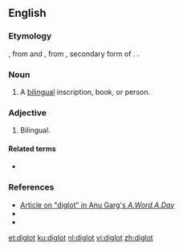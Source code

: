 ==English==

===Etymology===
{{borrowing|en|grc|δίγλωττις||two-tongued}}, from {{m|grc|δίς||twice}} and {{m|grc|γλωττίς}}, from {{m|grc|γλῶττα}}, secondary form of {{m|grc|γλῶσσα||tongue, language}}. {{confix|en|di|glot}}.

===Noun===
{{en-noun}}

# A [[bilingual]] inscription, book, or person.

===Adjective===
{{en-adj|-}}

# Bilingual.

====Related terms====
* {{l|en|polyglot}}

===References===
* [http://wordsmith.org/words/diglot.html Article on "diglot" in Anu Garg's ''A.Word.A.Day'']
* {{R:SAOB online|glottis}}
* {{R:SAOB online|glosa}}

[[et:diglot]]
[[ku:diglot]]
[[nl:diglot]]
[[vi:diglot]]
[[zh:diglot]]